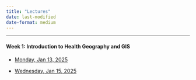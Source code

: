 ```yaml
---
title: "Lectures"
date: last-modified
date-format: medium
---
```


------------------------------------------------------------------------

#### Week 1: Introduction to Health Geography and GIS

-   [Monday, Jan 13, 2025](./lectures/GEOG510_Lec1_IntroGEOG510.pdf)

-   [Wednesday, Jan 15, 2025](./lectures/GEOG541_Lec2_GeoGISI.pdf)
